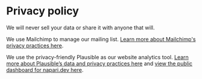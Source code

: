 
<LayoutMDX toc>

# Privacy policy

We will never sell your data or share it with anyone that will.

We use Mailchimp to manage our mailing list.
[Learn more about Mailchimp's privacy practices here]({MAILCHIMP_PRIVACY}).

We use the privacy-friendly Plausible as our website analytics tool.
[Learn more about Plausible’s data and privacy practices here]({PLASUIBLE_PRIVACY})
and [view the public dashboard for napari.dev here]({PLAUSIBLE}).

</LayoutMDX>
